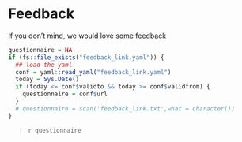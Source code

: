 # Feedback

If you don't mind, we would love some feedback

```r
questionnaire = NA
if (fs::file_exists("feedback_link.yaml")) {
  ## load the yaml
  conf = yaml::read_yaml("feedback_link.yaml")
  today = Sys.Date()
  if (today <= conf$validto && today >= conf$validfrom) {
    questionnaire = conf$url
  }
  # questionnaire = scan('feedback_link.txt',what = character())
}
```

> `r questionnaire`
